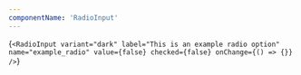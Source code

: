 ```yaml
---
componentName: 'RadioInput'
---
```


<LiveComponent>{`
<RadioInput
  variant="dark"
  label="This is an example radio option"
  name="example_radio"
  value={false}
  checked={false}
  onChange={() => {}}
/>
`}</LiveComponent>
